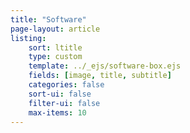 ```yaml
---
title: "Software"
page-layout: article
listing:
    sort: ltitle
    type: custom
    template: ../_ejs/software-box.ejs
    fields: [image, title, subtitle]
    categories: false
    sort-ui: false
    filter-ui: false
    max-items: 10
---
```

